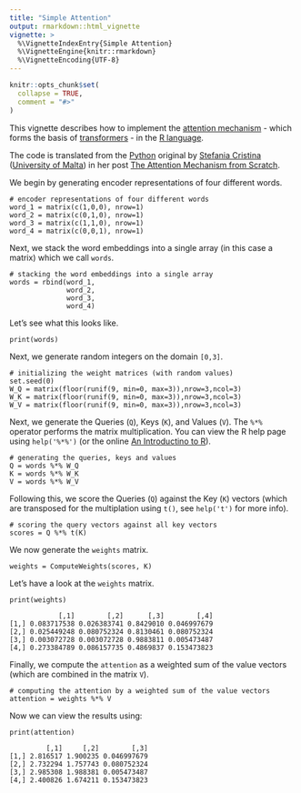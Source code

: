 ```yaml
---
title: "Simple Attention"
output: rmarkdown::html_vignette
vignette: >
  %\VignetteIndexEntry{Simple Attention}
  %\VignetteEngine{knitr::rmarkdown}
  %\VignetteEncoding{UTF-8}
---
```


```r
knitr::opts_chunk$set(
  collapse = TRUE,
  comment = "#>"
)
```

This vignette describes how to implement the [attention mechanism](https://en.m.wikipedia.org/wiki/Attention_(machine_learning)) - which forms the basis of [transformers](https://en.m.wikipedia.org/wiki/Transformer_(machine_learning_model)) - in the [R language](https://en.m.wikipedia.org/wiki/R_(programming_language)).

The code is translated from the [Python](https://www.python.org/) original by [Stefania Cristina](https://scholar.google.com/citations?user=ncHZ0mwAAAAJ&hl=en) ([University of Malta](https://www.um.edu.mt/profile/stefaniacristina)) in her post [The Attention Mechanism from Scratch](https://machinelearningmastery.com/the-attention-mechanism-from-scratch/).

We begin by generating encoder representations of four different words.
```
# encoder representations of four different words
word_1 = matrix(c(1,0,0), nrow=1)
word_2 = matrix(c(0,1,0), nrow=1)
word_3 = matrix(c(1,1,0), nrow=1)
word_4 = matrix(c(0,0,1), nrow=1)
```

Next, we stack the word embeddings into a single array (in this case a matrix) which we call `words`.
```
# stacking the word embeddings into a single array
words = rbind(word_1,
              word_2,
              word_3,
              word_4)
```

Let's see what this looks like.
```
print(words)
```

Next, we generate random integers on the domain `[0,3]`.
```
# initializing the weight matrices (with random values)
set.seed(0)
W_Q = matrix(floor(runif(9, min=0, max=3)),nrow=3,ncol=3)
W_K = matrix(floor(runif(9, min=0, max=3)),nrow=3,ncol=3)
W_V = matrix(floor(runif(9, min=0, max=3)),nrow=3,ncol=3)
```

Next, we generate the Queries (`Q`), Keys (`K`), and Values (`V`). The `%*%` operator performs the matrix multiplication. You can view the R help page using `help('%*%')` (or the online [An Introductino to R](https://cran.r-project.org/doc/manuals/r-release/R-intro.html#Multiplication)).
```
# generating the queries, keys and values
Q = words %*% W_Q
K = words %*% W_K
V = words %*% W_V
```

Following this, we score the Queries (`Q`) against the Key (`K`) vectors (which are transposed for the multiplation using `t()`, see `help('t')` for more info).
```
# scoring the query vectors against all key vectors
scores = Q %*% t(K)
```

We now generate the `weights` matrix.
```
weights = ComputeWeights(scores, K)
```

Let's have a look at the `weights` matrix.
```
print(weights)
```

```
            [,1]        [,2]      [,3]        [,4]
[1,] 0.083717538 0.026383741 0.8429010 0.046997679
[2,] 0.025449248 0.080752324 0.8130461 0.080752324
[3,] 0.003072728 0.003072728 0.9883811 0.005473487
[4,] 0.273384789 0.086157735 0.4869837 0.153473823
```

Finally, we compute the `attention` as a weighted sum of the value vectors (which are combined in the matrix `V`).
```
# computing the attention by a weighted sum of the value vectors
attention = weights %*% V
```

Now we can view the results using:
```
print(attention)
```

```
         [,1]     [,2]        [,3]
[1,] 2.816517 1.900235 0.046997679
[2,] 2.732294 1.757743 0.080752324
[3,] 2.985308 1.988381 0.005473487
[4,] 2.400826 1.674211 0.153473823
```
